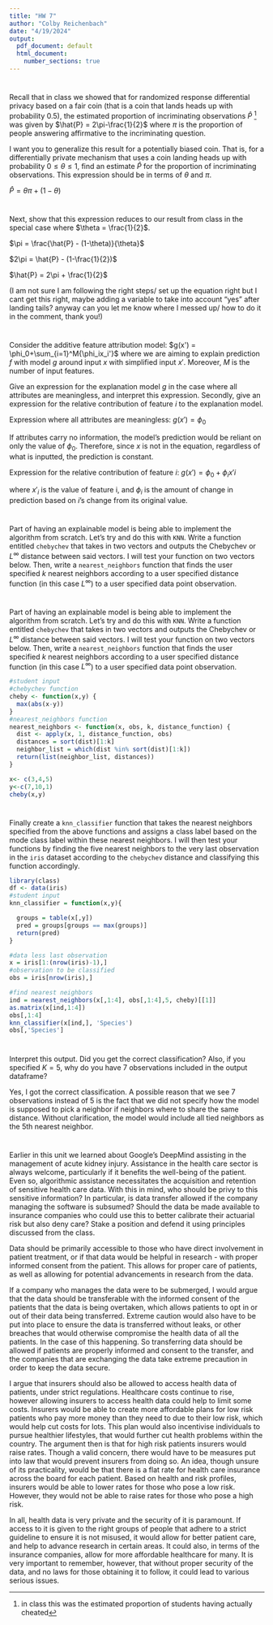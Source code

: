 ```yaml
---
title: "HW 7"
author: "Colby Reichenbach"
date: "4/19/2024"
output:
  pdf_document: default
  html_document:
    number_sections: true
---
```


# 
Recall that in class we showed that for randomized response differential privacy based on a fair coin (that is a coin that lands heads up with probability $0.5$), the estimated proportion of incriminating observations $\hat{P}$ ^[in class this was the estimated proportion of students having actually cheated] was given by $\hat{P} = 2\pi-\frac{1}{2}$ where $\pi$ is the proportion of people answering affirmative to the incriminating question.  

I want you to generalize this result for a potentially biased coin.  That is, for a differentially private mechanism that uses a coin landing heads up with probability $0 \leq \theta \leq 1$, find an estimate $\hat{P}$ for the proportion of incriminating observations.  This expression should be in terms of $\theta$ and $\pi$.  

$\hat{P} = \theta\pi+(1-\theta)$


#
Next, show that this expression reduces to our result from class in the special case where $\theta = \frac{1}{2}$.

$\pi = \frac{\hat{P} - (1-\theta)}{\theta}$

$2\pi = \hat{P} - (1-\frac{1}{2})$

$\hat{P} = 2\pi + \frac{1}{2}$ 

(I am not sure I am following the right steps/ set up the equation right but I cant get this right, maybe adding a variable to take into account "yes" after landing tails? anyway can you let me know where I messed up/ how to do it in the comment, thank you!) 


#
Consider the additive feature attribution model: $g(x') = \phi_0+\sum_{i=1}^M{\phi_ix_i'}$ where we are aiming to explain prediction $f$ with model $g$ around input $x$ with simplified input $x'$.  Moreover, $M$ is the number of input features.  

Give an expression for the explanation model $g$ in the case where all attributes are meaningless, and interpret this expression.  Secondly, give an expression for the relative contribution of feature $i$ to the explanation model.  

Expression where all attributes are meaningless:
$g(x') = \phi_0$

If attributes carry no information, the model's prediction would be reliant on only the value of $\phi_0$. Therefore, since $x$ is not in the equation, regardless of what is inputted, the prediction is constant.

Expression for the relative contribution of feature $i$:
$g(x') = \phi_0 + \phi_ix'i$

where $x'_i$ is the value of feature i, and $\phi_i$ is the amount of change in prediction based on $i$'s change from its original value.

#
Part of having an explainable model is being able to implement the algorithm from scratch.  Let's try and do this with `KNN`.  Write a function entitled `chebychev` that takes in two vectors and outputs the Chebychev or $L^\infty$ distance between said vectors.  I will test your function on two vectors below.  Then, write a `nearest_neighbors` function that finds the user specified $k$ nearest neighbors according to a user specified distance function (in this case $L^\infty$) to a user specified data point observation. 


#
Part of having an explainable model is being able to implement the algorithm from scratch.  Let's try and do this with `KNN`.  Write a function entitled `chebychev` that takes in two vectors and outputs the Chebychev or $L^\infty$ distance between said vectors.  I will test your function on two vectors below.  Then, write a `nearest_neighbors` function that finds the user specified $k$ nearest neighbors according to a user specified distance function (in this case $L^\infty$) to a user specified data point observation.  

```r
#student input
#chebychev function
cheby <- function(x,y) {
  max(abs(x-y))
}
#nearest_neighbors function
nearest_neighbors <- function(x, obs, k, distance_function) {
  dist <- apply(x, 1, distance_function, obs)
  distances = sort(dist)[1:k]
  neighbor_list = which(dist %in% sort(dist)[1:k])
  return(list(neighbor_list, distances))
}

x<- c(3,4,5)
y<-c(7,10,1)
cheby(x,y)

```

#
Finally create a `knn_classifier` function that takes the nearest neighbors specified from the above functions and assigns a class label based on the mode class label within these nearest neighbors.  I will then test your functions by finding the five nearest neighbors to the very last observation in the `iris` dataset according to the `chebychev` distance and classifying this function accordingly.  

```r
library(class)
df <- data(iris) 
#student input
knn_classifier = function(x,y){

  groups = table(x[,y])
  pred = groups[groups == max(groups)]
  return(pred)
}

#data less last observation
x = iris[1:(nrow(iris)-1),]
#observation to be classified
obs = iris[nrow(iris),]

#find nearest neighbors
ind = nearest_neighbors(x[,1:4], obs[,1:4],5, cheby)[[1]]
as.matrix(x[ind,1:4])
obs[,1:4]
knn_classifier(x[ind,], 'Species')
obs[,'Species']

```

# 
Interpret this output.  Did you get the correct classification?  Also, if you specified $K=5$, why do you have $7$ observations included in the output dataframe?

Yes, I got the correct classification. A possible reason that we see 7 observations instead of 5 is the fact that we did not specify how the model is supposed to pick a neighbor if neighbors where to share the same distance. Without clarification, the model would include all tied neighbors as the 5th nearest neighbor.


#
Earlier in this unit we learned about Google's DeepMind assisting in the management of acute kidney injury.  Assistance in the health care sector is always welcome, particularly if it benefits the well-being of the patient.  Even so, algorithmic assistance necessitates the acquisition and retention of sensitive health care data.  With this in mind, who should be privy to this sensitive information?  In particular, is data transfer allowed if the company managing the software is subsumed?  Should the data be made available to insurance companies who could use this to better calibrate their actuarial risk but also deny care?  Stake a position and defend it using principles discussed from the class.  


Data should be primarily accessible to those who have direct involvement in patient treatment, or if that data would be helpful in research - with proper informed consent from the patient. This allows for proper care of patients, as well as allowing for potential advancements in research from the data.

If a company who manages the data were to be submerged, I would argue that the data should be transferable with the informed consent of the patients that the data is being overtaken, which allows patients to opt in or out of their data being transferred. Extreme caution would also have to be put into place to ensure the data is transferred without leaks, or other breaches that would otherwise compromise the health data of all the patients. In the case of this happening. So transferring data should be allowed if patients are properly informed and consent to the transfer, and the companies that are exchanging the data take extreme precaution in order to keep the data secure.

I argue that insurers should also be allowed to access health data of patients, under strict regulations. Healthcare costs continue to rise, however allowing insurers to access health data could help to limit some costs. Insurers would be able to create more affordable plans for low risk patients who pay more money than they need to due to their low risk, which would help cut costs for lots. This plan would also incentivise individuals to pursue healthier lifestyles, that would further cut health problems within the country. The argument then is that for high risk patients insurers would raise rates. Though a valid concern, there would have to be measures put into law that would prevent insurers from doing so. An idea, though unsure of its practicality, would be that there is a flat rate for health care insurance across the board for each patient. Based on health and risk profiles, insurers would be able to lower rates for those who pose a low risk. However, they would not be able to raise rates for those who pose a high risk. 

In all, health data is very private and the security of it is paramount. If access to it is given to the right groups of people that adhere to a strict guideline to ensure it is not misused, it would allow for better patient care, and help to advance research in certain areas. It could also, in terms of the insurance companies, allow for more affordable healthcare for many. It is very important to remember, however, that without proper security of the data, and no laws for those obtaining it to follow, it could lead to various serious issues.
